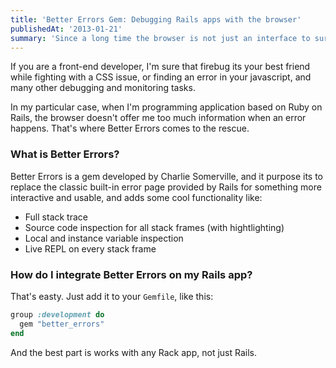 ```yaml
---
title: 'Better Errors Gem: Debugging Rails apps with the browser'
publishedAt: '2013-01-21'
summary: 'Since a long time the browser is not just an interface to surf the web.'
---
```


If you are a front-end developer, I'm sure that firebug its your best friend while fighting with a CSS issue, or finding an error in your javascript, and many other debugging and monitoring tasks.

In my particular case, when I'm programming application based on Ruby on Rails, the browser doesn't offer me too much information when an error happens. That's where Better Errors comes to the rescue.

### What is Better Errors?

Better Errors is a gem developed by Charlie Somerville, and it purpose its to replace the classic built-in error page provided by Rails for something more interactive and usable, and adds some cool functionality like:

- Full stack trace
- Source code inspection for all stack frames (with hightlighting)
- Local and instance variable inspection
- Live REPL on every stack frame

### How do I integrate Better Errors on my Rails app?

That's easty. Just add it to your `Gemfile`, like this:

```ruby
group :development do
  gem "better_errors"
end
```

And the best part is works with any Rack app, not just Rails.
